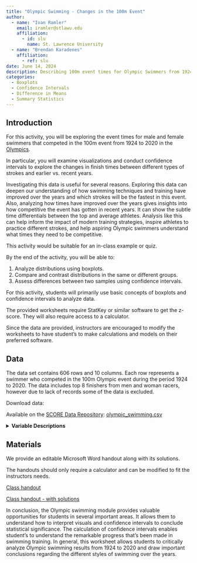 ```yaml
---
title: "Olympic Swimming - Changes in the 100m Event"
author:
  - name: "Ivan Ramler"
    email: iramler@stlawu.edu
    affiliation:
      - id: slu
        name: St. Lawrence University
  - name: "Brendan Karadenes"
    affiliation:
      - ref: slu
date: June 14, 2024
description: Describing 100m event times for Olympic Swimmers from 1924 to 2020
categories: 
  - Boxplots
  - Confidence Intervals
  - Difference in Means
  - Summary Statistics
---
```


## Introduction

For this activity, you will be exploring the event times for male and female swimmers that competed in the 100m event from 1924 to 2020 in the [Olympics](https://olympics.com/en/paris-2024/sports/swimming){target="_blank"}.

In particular, you will examine visualizations and conduct confidence intervals to explore the changes in finish times between different types of strokes and earlier vs. recent years.

Investigating this data is useful for several reasons. Exploring this data can deepen our understanding of how swimming techniques and training have improved over the years and which strokes will be the fastest in this event. Also, analyzing how times have improved over the years gives insights into how competitive the event has gotten in recent years. It can show the subtle time differentials between the top and average athletes. Analysis like this can help inform the impact of modern training strategies, inspire athletes to practice different strokes, and help aspiring Olympic swimmers understand what times they need to be competitive.

::: {.callout-note collapse="true" title="Activity Length" appearance="minimal"}
This activity would be suitable for an in-class example or quiz.
:::

::: {.callout-note collapse="true" title="Learning Objectives" appearance="minimal"}
By the end of the activity, you will be able to:

1.  Analyze distributions using boxplots.
2.  Compare and contrast distributions in the same or different groups.
3.  Assess differences between two samples using confidence intervals.
:::

::: {.callout-note collapse="true" title="Methods" appearance="minimal"}
For this activity, students will primarily use basic concepts of boxplots and confidence intervals to analyze data.
:::

::: {.callout-note collapse="true" title="Technology Requiremens" appearance="minimal"}
The provided worksheets require StatKey or similar software to get the z-score. They will also require access to a calculator.

Since the data are provided, instructors are encouraged to modify the worksheets to have student's to make calculations and models on their preferred software.
:::

## Data

The data set contains 606 rows and 10 columns. Each row represents a swimmer who competed in the 100m Olympic event during the period 1924 to 2020. The data includes top 8 finishers from men and woman racers, however due to lack of records some of the data is excluded.

Download data:

Available on the [SCORE Data Repository](https://data.scorenetwork.org/): [olympic_swimming.csv](https://github.com/SCOREnetworkorg/sports-data-repository/raw/main/data/olympic_swimming.csv)

<details>

<summary><b>Variable Descriptions</b></summary>

| Variable    | Description                                                                           |
|------------------|------------------------------------------------------|
| Location    | hosting city of the Olympics that the swimmer competed in                             |
| Year        | year that the swimmer competed                                                        |
| dist_m      | distance in meters of the race                                                        |
| Stroke      | Backstroke, Breaststroke, Butterfly, or Freestyle                                     |
| Gender      | gender of swimmer (Male or Female)                                                    |
| Team        | 3 letter country code the swimmer is affiliated with                                  |
| Athlete     | first and last name of the swimmer                                                    |
| Results     | time, in seconds, that the swimmer completed the race                                 |
| Rank        | place of the swimmer in the event out of four                                         |
| time_period | time period that olympian swam in, either "early" (1924-1972) or "recent" (1976-2020) |

**Data Source**

[Kaggle Olympic Swimming 1912 to 2020](https://www.kaggle.com/datasets/datasciencedonut/olympic-swimming-1912-to-2020){target="_blank"}

</details>

## Materials

We provide an editable Microsoft Word handout along with its solutions.

The handouts should only require a calculator and can be modified to fit the instructors needs.

[Class handout](olympic_swim_ws.docx)

[Class handout - with solutions](Swim_WS_Key.docx)

::: {.callout-note collapse="true" title="Conclusion" appearance="minimal"}
In conclusion, the Olympic swimming module provides valuable opportunities for students in several important areas. It allows them to understand how to interpret visuals and confidence intervals to conclude statistical significance. The calculation of confidence intervals enables student's to understand the remarkable progress that's been made in swimming training. In general, this worksheet allows students to critically analyze Olympic swimming results from 1924 to 2020 and draw important conclusions regarding the different styles of swimming over the years.
:::

